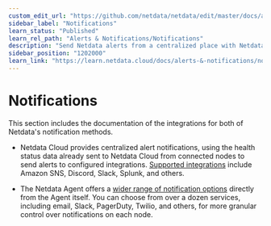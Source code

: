 ```yaml
---
custom_edit_url: "https://github.com/netdata/netdata/edit/master/docs/alerts-and-notifications/notifications/README.md"
sidebar_label: "Notifications"
learn_status: "Published"
learn_rel_path: "Alerts & Notifications/Notifications"
description: "Send Netdata alerts from a centralized place with Netdata Cloud, or configure nodes individually, to enable incident response and faster resolution."
sidebar_position: "1202000"
learn_link: "https://learn.netdata.cloud/docs/alerts-&-notifications/notifications/notifications"
---
```


# Notifications

This section includes the documentation of the integrations for both of Netdata's notification methods.

<!-- following links are virtual links to a generated page, should not lead somewhere upon click from GitHub -->

- Netdata Cloud provides centralized alert notifications, using the health status data already sent to Netdata Cloud from connected nodes to send alerts to configured integrations. [Supported integrations](https://github.com/netdata/netdata/blob/master/docs/alerts-and-notifications/notifications/centralized-cloud-notifications) include Amazon SNS, Discord, Slack, Splunk, and others.

- The Netdata Agent offers a [wider range of notification options](/docs/alerts-and-notifications/notifications/agent-dispatched-notifications) directly from the Agent itself. You can choose from over a dozen services, including email, Slack, PagerDuty, Twilio, and others, for more granular control over notifications on each node.
